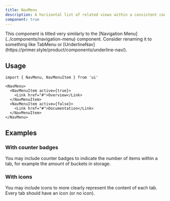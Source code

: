 ```yaml
---
title: NavMenu
description: A horizontal list of related views within a consistent context.
component: true
---
```


<Admonition type="warning" title="Consider renaming">
  This component is titled very similarly to the [Navigation Menu](../components/navigation-menu)
  component. Consider renaming it to something like TabMenu or
  [UnderlineNav](https://primer.style/product/components/underline-nav/).
</Admonition>

<ComponentPreview
  name="nav-menu-demo"
  className="[&_.preview>[data-orientation=vertical]]:sm:max-w-[70%]"
  peekCode
  wide
/>

## Usage

```tsx
import { NavMenu, NavMenuItem } from 'ui'
```

```tsx
<NavMenu>
  <NavMenuItem active={true}>
    <Link href="#">Overview</Link>
  </NavMenuItem>
  <NavMenuItem active={false}>
    <Link href="#">Documentation</Link>
  </NavMenuItem>
</NavMenu>
```

## Examples

### With counter badges

You may include counter badges to indicate the number of items within a tab, for example the amount of buckets in storage.

<ComponentPreview
  name="nav-menu-badges"
  className="[&_.preview>[data-orientation=vertical]]:sm:max-w-[70%]"
/>

### With icons

You may include icons to more clearly represent the content of each tab. Every tab should have an icon (or no icon).

<ComponentPreview
  name="nav-menu-icons"
  className="[&_.preview>[data-orientation=vertical]]:sm:max-w-[70%]"
/>
